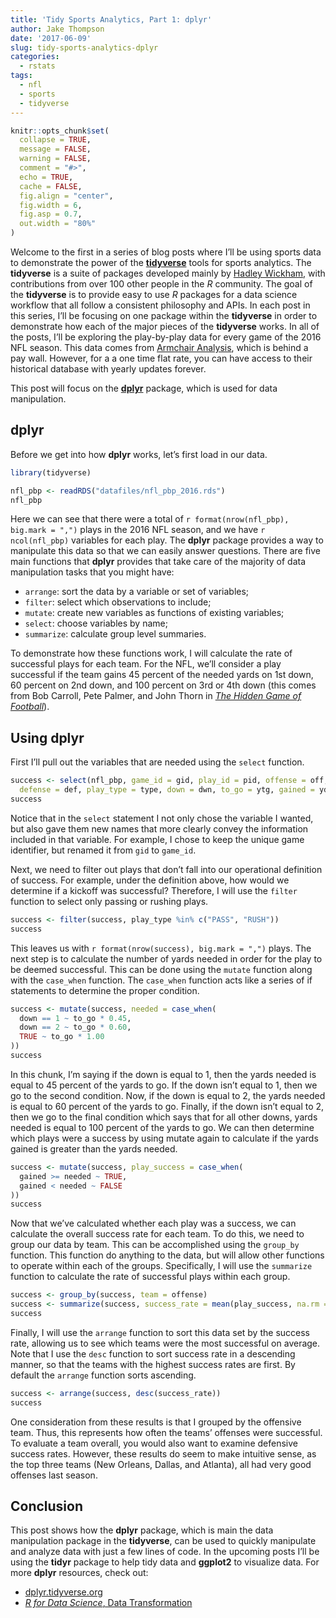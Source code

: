 ```yaml
---
title: 'Tidy Sports Analytics, Part 1: dplyr'
author: Jake Thompson
date: '2017-06-09'
slug: tidy-sports-analytics-dplyr
categories:
  - rstats
tags:
  - nfl
  - sports
  - tidyverse
---
```


```r
knitr::opts_chunk$set(
  collapse = TRUE,
  message = FALSE,
  warning = FALSE,
  comment = "#>",
  echo = TRUE,
  cache = FALSE,
  fig.align = "center",
  fig.width = 6,
  fig.asp = 0.7,
  out.width = "80%"
)
```

Welcome to the first in a series of blog posts where I'll be using sports data to demonstrate the power of the [**tidyverse**](http://www.tidyverse.org/) tools for sports analytics. The **tidyverse** is a suite of packages developed mainly by [Hadley Wickham](https://twitter.com/hadleywickham), with contributions from over 100 other people in the *R* community. The goal of the **tidyverse** is to provide easy to use *R* packages for a data science workflow that all follow a consistent philosophy and APIs. In each post in this series, I'll be focusing on one package within the **tidyverse** in order to demonstrate how each of the major pieces of the **tidyverse** works. In all of the posts, I'll be exploring the play-by-play data for every game of the 2016 NFL season. This data comes from [Armchair Analysis](http://armchairanalysis.com/), which is behind a pay wall. However, for a a one time flat rate, you can have access to their historical database with yearly updates forever.

This post will focus on the [**dplyr**](http://dplyr.tidyverse.org/) package, which is used for data manipulation.

## dplyr

Before we get into how **dplyr** works, let's first load in our data.

```r
library(tidyverse)

nfl_pbp <- readRDS("datafiles/nfl_pbp_2016.rds")
nfl_pbp
```

Here we can see that there were a total of `r format(nrow(nfl_pbp), big.mark = ",")` plays in the 2016 NFL season, and we have `r ncol(nfl_pbp)` variables for each play. The **dplyr** package provides a way to manipulate this data so that we can easily answer questions. There are five main functions that **dplyr** provides that take care of the majority of data manipulation tasks that you might have:

- `arrange`: sort the data by a variable or set of variables;
- `filter`: select which observations to include;
- `mutate`: create new variables as functions of existing variables;
- `select`: choose variables by name;
- `summarize`: calculate group level summaries.

To demonstrate how these functions work, I will calculate the rate of successful plays for each team. For the NFL, we'll consider a play successful if the team gains 45 percent of the needed yards on 1st down, 60 percent on 2nd down, and 100 percent on 3rd or 4th down (this comes from Bob Carroll, Pete Palmer, and John Thorn in [*The Hidden Game of Football*](https://www.amazon.com/Hidden-Game-Football-Bob-Carroll/dp/0446514144)).

## Using dplyr

First I'll pull out the variables that are needed using the `select` function.

```r
success <- select(nfl_pbp, game_id = gid, play_id = pid, offense = off,
  defense = def, play_type = type, down = dwn, to_go = ytg, gained = yds)
success
```

Notice that in the `select` statement I not only chose the variable I wanted, but also gave them new names that more clearly convey the information included in that variable. For example, I chose to keep the unique game identifier, but renamed it from `gid` to `game_id`.

Next, we need to filter out plays that don't fall into our operational definition of success. For example, under the definition above, how would we determine if a kickoff was successful? Therefore, I will use the `filter` function to select only passing or rushing plays.

```r
success <- filter(success, play_type %in% c("PASS", "RUSH"))
success
```

This leaves us with `r format(nrow(success), big.mark = ",")` plays. The next step is to calculate the number of yards needed in order for the play to be deemed successful. This can be done using the `mutate` function along with the `case_when` function. The `case_when` function acts like a series of if statements to determine the proper condition.

```r
success <- mutate(success, needed = case_when(
  down == 1 ~ to_go * 0.45,
  down == 2 ~ to_go * 0.60,
  TRUE ~ to_go * 1.00
))
success
```

In this chunk, I'm saying if the down is equal to 1, then the yards needed is equal to 45 percent of the yards to go. If the down isn't equal to 1, then we go to the second condition. Now, if the down is equal to 2, the yards needed is equal to 60 percent of the yards to go. Finally, if the down isn't equal to 2, then we go to the final condition which says that for all other downs, yards needed is equal to 100 percent of the yards to go. We can then determine which plays were a success by using mutate again to calculate if the yards gained is greater than the yards needed.

```r
success <- mutate(success, play_success = case_when(
  gained >= needed ~ TRUE,
  gained < needed ~ FALSE
))
success
```

Now that we've calculated whether each play was a success, we can calculate the overall success rate for each team. To do this, we need to group our data by team. This can be accomplished using the `group_by` function. This function do anything to the data, but will allow other functions to operate within each of the groups. Specifically, I will use the `summarize` function to calculate the rate of successful plays within each group.

```r
success <- group_by(success, team = offense)
success <- summarize(success, success_rate = mean(play_success, na.rm = TRUE))
success
```

Finally, I will use the `arrange` function to sort this data set by the success rate, allowing us to see which teams were the most successful on average. Note that I use the `desc` function to sort success rate in a descending manner, so that the teams with the highest success rates are first. By default the `arrange` function sorts ascending.

```r
success <- arrange(success, desc(success_rate))
success
```

One consideration from these results is that I grouped by the offensive team. Thus, this represents how often the teams' offenses were successful. To evaluate a team overall, you would also want to examine defensive success rates. However, these results do seem to make intuitive sense, as the top three teams (New Orleans, Dallas, and Atlanta), all had very good offenses last season.

## Conclusion

This post shows how the **dplyr** package, which is main the data manipulation package in the **tidyverse**, can be used to quickly manipulate and analyze data with just a few lines of code. In the upcoming posts I'll be using the **tidyr** package to help tidy data and **ggplot2** to visualize data. For more **dplyr** resources, check out:

- [dplyr.tidyverse.org](http://dplyr.tidyverse.org/)
- [*R for Data Science*, Data Transformation](http://r4ds.had.co.nz/transform.html)

